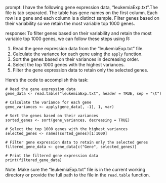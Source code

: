 prompt:
I have the following gene expression data, "leukemiaExp.txt".The file is tab separated. The table has gene names on the first column. Each row is a gene and each column is a distinct sample.  Filter genes based on their variability so we retain the most variable top 1000 genes. 

response:
To filter genes based on their variability and retain the most variable top 1000 genes, we can follow these steps using R:

1. Read the gene expression data from the "leukemiaExp.txt" file.
2. Calculate the variance for each gene using the `apply` function.
3. Sort the genes based on their variances in decreasing order.
4. Select the top 1000 genes with the highest variances.
5. Filter the gene expression data to retain only the selected genes.

Here's the code to accomplish this task:

```
# Read the gene expression data
gene_data <- read.table("leukemiaExp.txt", header = TRUE, sep = "\t")

# Calculate the variance for each gene
gene_variances <- apply(gene_data[, -1], 1, var)

# Sort the genes based on their variances
sorted_genes <- sort(gene_variances, decreasing = TRUE)

# Select the top 1000 genes with the highest variances
selected_genes <- names(sorted_genes)[1:1000]

# Filter gene expression data to retain only the selected genes
filtered_gene_data <- gene_data[c("Gene", selected_genes)]

# Print the filtered gene expression data
print(filtered_gene_data)
```

Note: Make sure the "leukemiaExp.txt" file is in the current working directory or provide the full path to the file in the `read.table` function.
